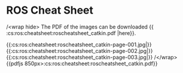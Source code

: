 # ROS Cheat Sheet
/\<wrap hide\>
The PDF of the images can be downloaded \{\{ :cs:ros:cheatsheet:roscheatsheet_catkin.pdf |here\}\}.

\{\{:cs:ros:cheatsheet:roscheatsheet_catkin-page-001.jpg|\}\}
\{\{:cs:ros:cheatsheet:roscheatsheet_catkin-page-002.jpg|\}\}
\{\{:cs:ros:cheatsheet:roscheatsheet_catkin-page-003.jpg|\}\}
/\</wrap\>
\{\{pdfjs 850px\>:cs:ros:cheatsheet:roscheatsheet_catkin.pdf\}\}